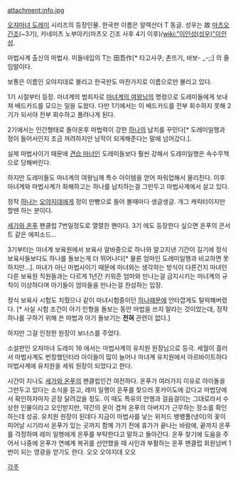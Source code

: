 attachment:info.jpg

[[오쟈마녀 도레미]] 시리즈의 등장인물. 한국판 이름은 알렉산더 T 동글.
성우는 故 [[마츠오 긴조]](~3기), 카네미츠 노부아키(마츠오 긴조 사후 4기 이후)/[[wiki:"이인성(성우)"이인성]].

마법사계 출신의 마법사.
미들네임의 T는 田吾作[* 타고사쿠; 촌뜨기, 바보- _-;;] 의 줄임말이다.

보통은 이름인 오야지데로 불리고 한국판도 마찬가지로 이름으로만 불리고 있다.

1기 시절부터 등장. 마녀계의 범죄자로 [[마녀계의 여왕님]]의 명령으로 도레미들에게 보내져 배드카드를 모으는 일을 도왔다. 다만 1기에서는 이 배드카드를 전부 회수하지 못해 2기가 되서야 전부 회수하고 풀려나게 된다.

2기에서는 인간형태로 돌아온후 마법력이 강한 [[하나]]의 납치를 꾸민다[* 도레미일행과 정이 들어서인지 조금 꺼려하지만 남작이 되게해준다는 말에 넘어갔다.].

실제 마법사이기 때문에 [[견습 마녀]]인 도레미들보다 훨씬 강해서 도레미일행은 속수무책으로 당해버린다.

하지만 도레미들도 마녀계의 여왕님께 특수 아이템을 얻어 파워업해서 물리친다. 이후 마녀계와 마법사계가 화해하고는 하나를 납치하는걸 그만두고 마법사계에서 살고 있다.

정작 [[하나]]는 [[오야지데]]에게 정이 만빵으로 들어 볼때마다 생글생글.
개그 캐릭터이지만 할땐 하는 분이다.

[[세가와 온푸]] 팬클럽 7번일정도로 열렬한 팬이다. 3기 에도 등장한다 싶으면 온푸의 콘서트 같은 에피소드...

3기부터는 마녀계 보육원에서 보육사 알바중으로 하나와 알고지낸 기간이 길기에 정식 보육사들보다도 하나를 돌보는게 더 뛰어나다[* 물론 엄마인 도레미일행과 비교하면 못하지만...]. 마녀가 아닌 마법사이기 때문에 마녀와는 생각하는 방식이 다른건지 마녀인 다른 보육원 직원들과는 다르게 1년간 키워준 엄마와 만나는걸 금지시키는 마녀계의 규칙이 이상하다며 아기들이 엄마들을 만나는걸 찬성하는 입장.

정식 보육사 시험도 치뤘으나 같이 마녀시험중이던 [[하나]]때문에 안타깝게도 탈락해버렸다. [* 사실 시험 조건이 아기 인형을 돌보는 동안 마법을 쓰지 말라는 것이었는데, 정작 하나를 구하기 위해 쓴 마법과 아기 돌보기는 '''전혀''' 관련이 없다.]

하지만 그걸 인정한 원장이 보너스를 주었다.

소설판인 오쟈마녀 도레미 16 에서는 마법사계의 유치원 원장님으로 등극.
세월이 흘러서 마법사계도 번창했던터라 아이들이 많이 늘어나 마녀계 유치원에서 아르바이트하다 마법사계에 유치원을 세워 원장이 되었다고 한다.

시간이 지나도 [[세가와 온푸]]의 팬클럽인건 여전하다. 온푸가 여러가지 이유로 아이돌을 그만두고 있다는 소식을 듣고, 레미 일행이 온푸를 찾으러 홋카이도에 갔다고 마법당에서 확인하자마자 곧장 달려갔을 정도. 이 때도 특유의 언행과 걸음걸이는 그대로라서 수상한 인물이라고 오인받지만, 약간의 운이 겹쳐 온푸의 아버지가 근무하는 장소를 확인하는데 성공.
유치원 원장이 된데다 지금이 마법사를 낳는 위저드 뱅뱅풀(냉이)의 꽃이 피어날 시기라서 온푸가 있는 곳까지 함께 가기 전에 휴가가 끝나는 바람에, 끝까지 온푸를 걱정하며 레미 일행에게 온푸를 부탁한다고 말하고 돌아간다. 온푸 찾기에 도움을 주어서 나중에 온푸가 연예계 복귀를 선언했을 때 사인과 부활하는 온푸 팬클럽 회원넘버 1번이 되는 영광을 얻기도 한다. 오오 오야지데 오오

[[각주]]
